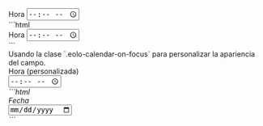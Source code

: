 
<DemoCard title="Hora">

<div className="max-w-sm mt-6">
	<div className="space-y-1">
		<label>Hora</label>
		<input type="time" />
	</div>
</div>

<DemoCardCode>
```html
<div class="space-y-1">
  <label>Hora</label>
  <input type="time" />
</div>
```
</DemoCardCode>

<div className="h-6" />

<DemoCardDescription>
Usando la clase `.eolo-calendar-on-focus` para personalizar la apariencia del campo.
</DemoCardDescription>

<div className="max-w-sm">
  <div className="space-y-1">
    <label>Hora (personalizada)</label>
    <div className="eolo-input-group-inset">
      <i className="ri-time-line ri-xl" />
      <input type="time" className="eolo-calendar-on-focus" />
    </div>
  </div>
</div>

<DemoCardCode>
```html
<div class="space-y-1">
  <label>Fecha</label>

  <div class="eolo-input-group-inset">
    <i class="ri-calendar-line ri-xl" />
    <input type="date" class="eolo-calendar-on-focus" />
  </div>
</div>
```
</DemoCardCode>
</DemoCard>
